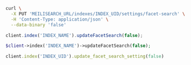 <CodeGroup>

```bash cURL
curl \
  -X PUT 'MEILISEARCH_URL/indexes/INDEX_UID/settings/facet-search' \
  -H 'Content-Type: application/json' \
  --data-binary 'false'
```

```javascript JS
client.index('INDEX_NAME').updateFacetSearch(false);
```

```php PHP
$client->index('INDEX_NAME')->updateFacetSearch(false);
```

```ruby Ruby
client.index('INDEX_UID').update_facet_search_setting(false)
```
</CodeGroup>